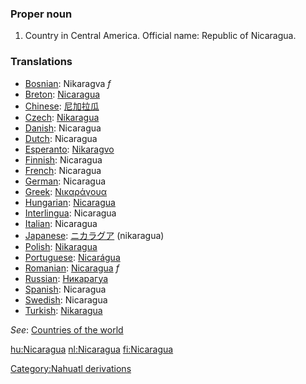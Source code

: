 ===Proper noun===
# Country in Central America. Official name: Republic of Nicaragua.
===Translations===
*[[Bosnian]]: Nikaragva ''f''
*[[Breton]]: [[Nicaragua]]
*[[Chinese]]: [[尼加拉瓜]]
*[[Czech]]: [[Nikaragua]]
*[[Danish]]: Nicaragua
*[[Dutch]]: Nicaragua
*[[Esperanto]]: [[Nikaragvo]]
*[[Finnish]]: Nicaragua
*[[French]]: Nicaragua
*[[German]]: Nicaragua
*[[Greek]]: [[Νικαράγουα]]
*[[Hungarian]]: [[Nicaragua]]
*[[Interlingua]]: Nicaragua
*[[Italian]]: Nicaragua
*[[Japanese]]: [[ニカラグア]] (nikaragua)
*[[Polish]]: [[Nikaragua]]
*[[Portuguese]]: [[Nicarágua]]
*[[Romanian]]: [[Nicaragua]] ''f''
*[[Russian]]: [[Никарагуа]]
*[[Spanish]]: Nicaragua
*[[Swedish]]: Nicaragua
*[[Turkish]]: [[Nikaragua]]

''See'': [[Countries of the world]]

[[Category:Nahuatl derivations]]

[[hu:Nicaragua]]
[[nl:Nicaragua]]
[[fi:Nicaragua]]